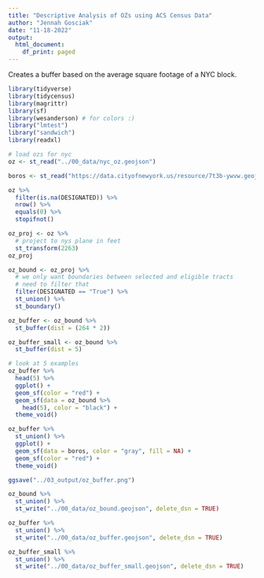 ```yaml
---
title: "Descriptive Analysis of OZs using ACS Census Data"
author: "Jennah Gosciak"
date: "11-18-2022"
output:
  html_document:
    df_print: paged
---
```


Creates a buffer based on the average square footage of a NYC block.

```r
library(tidyverse)
library(tidycensus)
library(magrittr)
library(sf)
library(wesanderson) # for colors :)
library("lmtest")
library("sandwich")
library(readxl)
```
```r
# load ozs for nyc
oz <- st_read("../00_data/nyc_oz.geojson")

boros <- st_read("https://data.cityofnewyork.us/resource/7t3b-ywvw.geojson")

oz %>%
  filter(is.na(DESIGNATED)) %>%
  nrow() %>%
  equals(0) %>%
  stopifnot()

oz_proj <- oz %>%
  # project to nys plane in feet
  st_transform(2263)
oz_proj

oz_bound <- oz_proj %>%
  # we only want boundaries between selected and eligible tracts
  # need to filter that
  filter(DESIGNATED == "True") %>%
  st_union() %>%
  st_boundary()

oz_buffer <- oz_bound %>%
  st_buffer(dist = (264 * 2))

oz_buffer_small <- oz_bound %>%
  st_buffer(dist = 5)

# look at 5 examples
oz_buffer %>%
  head(5) %>%
  ggplot() +
  geom_sf(color = "red") +
  geom_sf(data = oz_bound %>%
    head(5), color = "black") +
  theme_void()

oz_buffer %>%
  st_union() %>%
  ggplot() +
  geom_sf(data = boros, color = "gray", fill = NA) +
  geom_sf(color = "red") +
  theme_void()

ggsave("../03_output/oz_buffer.png")

oz_bound %>%
  st_union() %>%
  st_write("../00_data/oz_bound.geojson", delete_dsn = TRUE)

oz_buffer %>%
  st_union() %>%
  st_write("../00_data/oz_buffer.geojson", delete_dsn = TRUE)

oz_buffer_small %>%
  st_union() %>%
  st_write("../00_data/oz_buffer_small.geojson", delete_dsn = TRUE)
```






